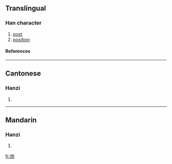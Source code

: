{{see|岡|崗}}

==Translingual==
===Han character===
{{Han char|rn=46|rad=山|as=04|sn=7|four=|canj=山月大 (UBK)}}
# [[post]]
# [[position]]
====References====
{{Han ref|kx=0308.331|hdz=10763.090|uh=5C97|ud=23703}}
----
==Cantonese==
===Hanzi===
{{yue-hanzi|jyut=|y=gong1}}
# {{defn|Cantonese}}
----
==Mandarin==
===Hanzi===
{{cmn-hanzi|tra=崗|pin=[[gǎng]] (gang3)|wg=kang<sup>3</sup>}}
# {{defn|Mandarin}}

[[fr:岗]]